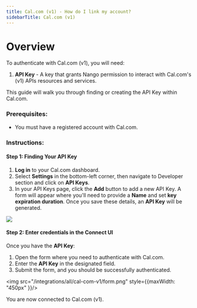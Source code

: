 ```yaml
---
title: Cal.com (v1) - How do I link my account?
sidebarTitle: Cal.com (v1)
---
```



# Overview

To authenticate with Cal.com (v1), you will need:
1. **API Key** - A key that grants Nango permission to interact with Cal.com's (v1) APIs resources and services.

This guide will walk you through finding or creating the API Key within Cal.com.

### Prerequisites:

- You must have a registered account with Cal.com.

### Instructions:

#### Step 1: Finding Your API Key
1. **Log in** to your Cal.com dashboard.
2. Select **Settings** in the bottom-left corner, then navigate to Developer section and click on **API Keys**.
3. In your API Keys page, click the **Add** button to add a new API Key. A form will appear where you'll need to provide a **Name** and set **key expiration duration**. Once you save these details, an **API Key** will be generated.

<img src="/integrations/all/cal-com-v1/cal_com_api_key.png" />

#### Step 2: Enter credentials in the Connect UI

Once you have the **API Key**:
1. Open the form where you need to authenticate with Cal.com.
2. Enter the **API Key** in the designated field.
3. Submit the form, and you should be successfully authenticated.


<img src="/integrations/all/cal-com-v1/form.png" style={{maxWidth: "450px" }}/>

You are now connected to Cal.com (v1).
